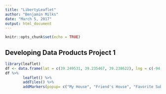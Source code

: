 ---
title: "LibertyLeaflet"
author: "Benjamin Milks"
date: "March 5, 2017"
output: html_document
---

```{r setup, include=FALSE}
knitr::opts_chunk$set(echo = TRUE)
```

## Developing Data Products Project 1

```{r, echo=FALSE, warning=FALSE}
library(leaflet)
df <- data.frame(lat = c(39.249531, 39.235467, 39.238622), lng = c(-94.433339, -94.404370, -94.436197))
df %>%
        leaflet() %>%
        addTiles() %>%
        addMarkers(popup= c("My House", "Friend's House", "Favorite Subway Resteraunt"))

```
